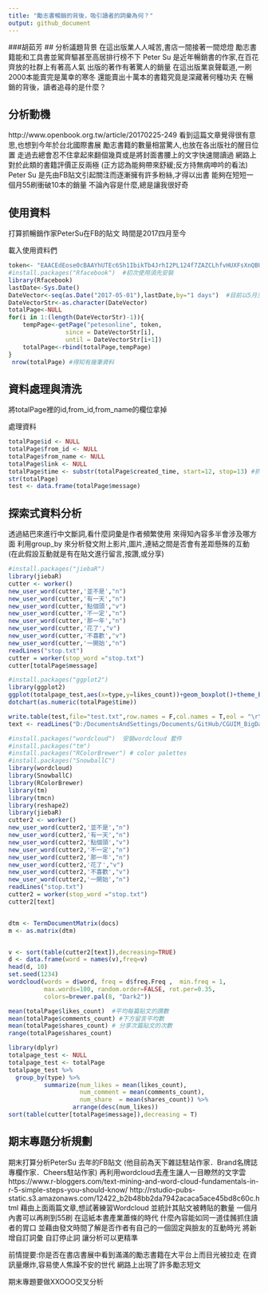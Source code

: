 ```yaml
---
title: "勵志書暢銷的背後，吸引讀者的詞彙為何？"
output: github_document
---
```



###胡茹芳
## 分析議題背景
在這出版業人人喊苦,書店一間接著一間熄燈
勵志書籍能和工具書並駕齊驅甚至高居排行榜不下
Peter Su 是近年暢銷書的作家,在百花齊放的社群上有著高人氣
出版的著作有著驚人的銷量
在這出版業哀聲載道,一刷2000本能賣完是萬幸的寒冬
還能賣出十萬本的書籍究竟是深藏著何種功夫
在暢銷的背後，讀者追尋的是什麼？

## 分析動機
http://www.openbook.org.tw/article/20170225-249
看到這篇文章覺得很有意思,也想到今年於台北國際書展
勵志書籍的數量相當驚人,也放在各出版社的醒目位置
走過去總會忍不住拿起來翻個幾頁或是將封面書腰上的文字快速閱讀過
網路上對於此類的書籍評價正反兩極 (正方認為能夠帶來舒緩;反方持無病呻吟的看法)
Peter Su 是先由FB貼文引起關注而逐漸擁有許多粉絲,才得以出書
能夠在短短一個月55刷衝破10本的銷量
不論內容是什麼,總是讓我很好奇

## 使用資料
打算抓暢銷作家PeterSu在FB的貼文
時間是2017四月至今


載入使用資料們
```r
token<- "EAACEdEose0cBAAYhUTEc6Sh1IbikTb4JrhI2PL124f7ZAZCLhfvHUXFsXnQBUUkEflkxAfiK0uL7ZBZAsKWTvPqf1a6rO7aZAoZBMRahdLvcSmDj34cT3y4ZA2KZBFyelqvkN3OuubCcQNCbXntDolBGVMx0HDwImKzLWp1YMKJrAsMrrgNh0MlBksLs2LSL5UkZD" #access token 
#install.packages("Rfacebook")  #初次使用須先安裝
library(Rfacebook) 
lastDate<-Sys.Date()
DateVector<-seq(as.Date("2017-05-01"),lastDate,by="1 days")  #目前以5月至今的貼文來做初步的分析
DateVectorStr<-as.character(DateVector)
totalPage<-NULL
for(i in 1:(length(DateVectorStr)-1)){
    tempPage<-getPage("petesonline", token,
                since = DateVectorStr[i],
                until = DateVectorStr[i+1])
    totalPage<-rbind(totalPage,tempPage)
}
 nrow(totalPage) #得知有幾筆資料
```

## 資料處理與清洗
將totalPage裡的id,from_id,from_name的欄位拿掉

處理資料
```r
totalPage$id <- NULL
totalPage$from_id <- NULL
totalPage$from_name <- NULL
totalPage$link <- NULL
totalPage$time <- substr(totalPage$created_time, start=12, stop=13) #抓出發文時間
str(totalPage)
test <- data.frame(totalPage$message)
```

## 探索式資料分析
透過結巴來進行中文斷詞,看什麼詞彙是作者頻繁使用
來得知內容多半會涉及哪方面
利用group_by 來分析發文附上影片,圖片,連結之間是否會有差距懸殊的互動
(在此假設互動就是有在貼文進行留言,按讚,或分享)

```r
#install.packages("jiebaR")
library(jiebaR)
cutter <- worker()
new_user_word(cutter,'並不是',"n")
new_user_word(cutter,'有一天',"n")
new_user_word(cutter,'點個頭',"v")
new_user_word(cutter,'不一定',"n")
new_user_word(cutter,'那一年',"n")
new_user_word(cutter,'花了',"v")
new_user_word(cutter,'不喜歡',"v")
new_user_word(cutter,'一開始',"n")
readLines("stop.txt")
cutter = worker(stop_word ="stop.txt")
cutter[totalPage$message]

#install.packages("ggplot2")
library(ggplot2)
ggplot(totalpage_test,aes(x=type,y=likes_count))+geom_boxplot()+theme_bw() 
dotchart(as.numeric(totalPage$time))
```

```r
write.table(test,file="test.txt",row.names = F,col.names = T,eol = "\r\n")
text <- readLines("D:/DocumentsAndSettings/Documents/GitHub/CGUIM_BigData_HW6-hulu/test.txt")


```



```r
#install.packages("wordcloud")  安裝wordcloud 套件
#install.packages("tm") 
#install.packages("RColorBrewer") # color palettes
#install.packages("SnowballC")
library(wordcloud)
library(SnowballC)
library(RColorBrewer)
library(tm)
library(tmcn)
library(reshape2)
library(jiebaR)
cutter2 <- worker()
new_user_word(cutter2,'並不是',"n")
new_user_word(cutter2,'有一天',"n")
new_user_word(cutter2,'點個頭',"v")
new_user_word(cutter2,'不一定',"n")
new_user_word(cutter2,'那一年',"n")
new_user_word(cutter2,'花了',"v")
new_user_word(cutter2,'不喜歡',"v")
new_user_word(cutter2,'一開始',"n")
readLines("stop.txt")
cutter2 = worker(stop_word ="stop.txt")
cutter2[text]


dtm <- TermDocumentMatrix(docs)
m <- as.matrix(dtm)


v <- sort(table(cutter2[text]),decreasing=TRUE)
d <- data.frame(word = names(v),freq=v)
head(d, 10)
set.seed(1234)
wordcloud(words = d$word, freq = d$freq.Freq ,  min.freq = 1,
          max.words=100, random.order=FALSE, rot.per=0.35, 
          colors=brewer.pal(8, "Dark2"))
```

```r
mean(totalPage$likes_count)  #平均每篇貼文的讚數
mean(totalPage$comments_count) #下方留言平均數
mean(totalPage$shares_count) # 分享次篇貼文的次數
range(totalPage$shares_count)

library(dplyr)
totalpage_test <- NULL
totalpage_test <- totalPage
totalpage_test %>% 
  group_by(type) %>%   
          summarize(num_likes = mean(likes_count),
                    num_comment = mean(comments_count),
                    num_share  = mean(shares_count)) %>%
                  arrange(desc(num_likes))
sort(table(cutter[totalPage$message]),decreasing = T)
```
## 期末專題分析規劃
期末打算分析PeterSu 去年的FB貼文
(他目前為天下雜誌駐站作家．Brand名牌誌專欄作家．Cheers駐站作家)
再利用wordcloud去產生讓人一目瞭然的文字雲
https://www.r-bloggers.com/text-mining-and-word-cloud-fundamentals-in-r-5-simple-steps-you-should-know/
http://rstudio-pubs-static.s3.amazonaws.com/12422_b2b48bb2da7942acaca5ace45bd8c60c.html
藉由上面兩篇文章,想試著練習Wordcloud
並統計其貼文被轉貼的數量 
一個月內書可以再刷到55刷 在這紙本書產業蕭條的時代
什麼內容能如同一道佳餚抓住讀者的胃口
並藉由發文時間了解是否作者有自己的一個固定與臉友的互動時光
將新增自訂詞彙 自訂停止詞 讓分析可以更精準


前情提要:你是否在書店書展中看到滿滿的勵志書籍在大平台上而目光被拉走
在資訊量爆炸,容易使人焦躁不安的世代
網路上出現了許多勵志短文

期末專題要做XXOOO交叉分析
